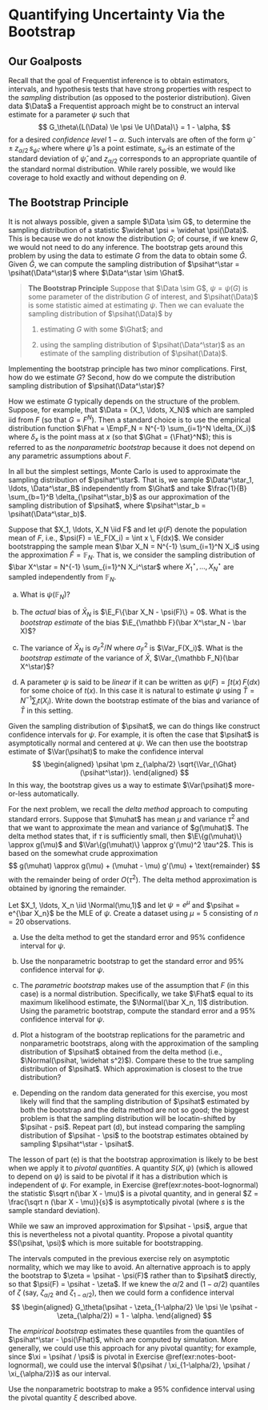 # Quantifying Uncertainty Via the Bootstrap

## Our Goalposts

Recall that the goal of Frequentist inference is to obtain estimators,
intervals, and hypothesis tests that have strong properties with respect to the
_sampling_ distribution (as opposed to the posterior distribution). Given data
$\Data$ a Frequentist approach might be to construct an interval estimate for a
parameter $\psi$ such that
$$
  G_\theta\{L(\Data) \le \psi \le U(\Data)\} = 1 - \alpha,
$$
for a desired _confidence level_ $1 - \alpha$. Such intervals are often of the
form $\widehat\psi \pm z_{\alpha/2} \, s_{\widehat\psi}$, where where $\widehat
\psi$ is a point estimate, $s_{\widehat \psi}$ is an estimate of the standard
deviation of $\widehat \psi$, and $z_{\alpha/2}$ corresponds to an appropriate
quantile of the standard normal distribution. While rarely possible, we would
like coverage to hold exactly and without depending on $\theta$.

## The Bootstrap Principle

It is not always possible, given a sample $\Data \sim G$, to determine the
sampling distribution of a statistic $\widehat \psi = \widehat \psi(\Data)$.
This is because we do not know the distribution $G$; of course, if we knew $G$,
we would not need to do any inference. The bootstrap gets around this problem by
using the data to estimate $G$ from the data to obtain some $\widehat G$. Given
$\widehat G$, we can compute the sampling distribution of 
$\psihat^\star = \psihat(\Data^\star)$ where $\Data^\star \sim \Ghat$.

> __The Bootstrap Principle__
  Suppose that $\Data \sim G$, $\psi = \psi(G)$ is some parameter of the
  distribution $G$ of interest, and $\psihat(\Data)$ is some statistic aimed at
  estimating $\psi$. Then we can evaluate the sampling distribution of
  $\psihat(\Data)$ by
>
>  1. estimating $G$ with some $\Ghat$; and
>
>  2. using the sampling distribution of $\psihat(\Data^\star)$ as an estimate
     of the sampling distribution of $\psihat(\Data)$.

Implementing the bootstrap principle has two minor complications. First, how do
we estimate $G$? Second, how do we compute the distribution sampling
distribution of $\psihat(\Data^\star)$? 

How we estimate $G$ typically depends on the structure of the problem. Suppose,
for example, that $\Data = (X_1, \ldots, X_N)$ which are sampled iid from $F$
(so that $G = F^N$). Then a standard choice is to use the empirical distribution
function $\Fhat = \EmpF_N = N^{-1} \sum_{i=1}^N \delta_{X_i}$ where $\delta_x$
is the point mass at $x$ (so that $\Ghat = {\Fhat}^N$); this is referred to as the
_nonparametric bootstrap_ because it does not depend on any parametric
assumptions about $F$.

In all but the simplest settings, Monte Carlo is used to approximate the
sampling distribution of $\psihat^\star$. That is, we sample $\Data^\star_1,
\ldots, \Data^\star_B$ independently from $\Ghat$ and take $\frac{1}{B}
\sum_{b=1}^B \delta_{\psihat^\star_b}$ as our approximation of the sampling
distribution of $\psihat$, where $\psihat^\star_b = \psihat(\Data^\star_b)$.

:::{.exercise}
  
  Suppose that $X_1, \ldots, X_N \iid F$ and let $\psi(F)$ denote the population
  mean of $F$, i.e., $\psi(F) = \E_F(X_i) = \int x \, F(dx)$. We consider
  bootstrapping the sample mean $\bar X_N = N^{-1} \sum_{i=1}^N X_i$ using the
  approximation $\widehat F = \mathbb F_N$. That is, we consider the sampling
  distribution of $\bar X^\star = N^{-1} \sum_{i=1}^N X_i^\star$ where $X_1^\star,
  \ldots, X_N^\star$ are sampled independently from $\mathbb F_N$.
  
  a. What is $\psi(\mathbb F_N)$?
  
  b. The _actual_ bias of $\bar X_N$ is $\E_F\{\bar X_N - \psi(F)\} = 0$. What
     is the _bootstrap estimate_ of the bias
     $\E_{\mathbb F}(\bar X^\star_N - \bar X)$?
     
  c. The variance of $\bar X_N$ is $\sigma^2_F / N$ where $\sigma^2_F$ is 
     $\Var_F(X_i)$. What is the _bootstrap estimate_ of the variance of
     $\bar X$, $\Var_{\mathbb F_N}(\bar X^\star)$?
      
  d. A parameter $\psi$ is said to be _linear_ if it can be written as
     $\psi(F) = \int t(x) \, F(dx)$ for some choice of $t(x)$. In this case
     it is natural to estimate $\psi$ using $\bar T = N^{-1} \sum_i t(X_i)$.
     Write down the bootstrap estimate of the bias and variance of $\bar T$
     in this setting.

:::

Given the sampling distribution of $\psihat$, we can do things like construct
confidence intervals for $\psi$. For example, it is often the case that
$\psihat$ is asymptotically normal and centered at $\psi$. We can then use the
bootstrap estimate of $\Var(\psihat)$ to make the confidence interval
$$
\begin{aligned}
  \psihat \pm z_{\alpha/2} \sqrt{\Var_{\Ghat}(\psihat^\star)}.
\end{aligned}
$$
In this way, the bootstrap gives us a way to estimate $\Var(\psihat)$
more-or-less automatically.

For the next problem, we recall the _delta method_ approach to computing
standard errors. Suppose that $\muhat$ has mean $\mu$ and variance $\tau^2$ and
that we want to approximate the mean and variance of $g(\muhat)$. The delta
method states that, if $\tau$ is sufficiently small, then 
$\E\{g(\muhat)\} \approx g(\mu)$ and 
$\Var\{g(\muhat)\} \approx g'(\mu)^2 \tau^2$.
This is based on the somewhat crude approximation
$$
  g(\muhat) \approx g(\mu) + (\muhat - \mu) g'(\mu) + \text{remainder}
$$
with the remainder being of order $O(\tau^2)$. The delta method approximation
is obtained by ignoring the remainder.

:::{.exercise #notes-boot-lognormal}

  Let $X_1, \ldots, X_n \iid \Normal(\mu,1)$ and let $\psi = e^\mu$ and $\psihat
  = e^{\bar X_n}$ be the MLE of $\psi$. Create a dataset using $\mu = 5$
  consisting of $n = 20$ observations.

  (a) Use the delta method to get the standard error and 95\% confidence
      interval for $\psi$.
      
  (b) Use the nonparametric bootstrap to get the standard error and 95\%
      confidence interval for $\psi$.
      
  (c) The _parametric bootstrap_ makes use of the assumption that $F$ (in this
      case) is a normal distribution. Specifically, we take $\Fhat$ equal to its
      maximum likelihood estimate, the $\Normal(\bar X_n, 1)$ distribution.
      Using the parametric bootstrap, compute the standard error and a 95%
      confidence interval for $\psi$.
      
  (d) Plot a histogram of the bootstrap replications for the parametric and
      nonparametric bootstraps, along with the approximation of the sampling
      distribution of $\psihat$ obtained from the delta method (i.e.,
      $\Normal(\psihat, \widehat s^2)$). Compare these to the true sampling
      distribution of $\psihat$. Which approximation is closest to the true
      distribution?
      
  (e) Depending on the random data generated for this exercise, you most likely
      will find that the sampling distribution of $\psihat$ estimated by both
      the bootstrap and the delta method are not so good; the biggest problem is
      that the sampling distribution will be locatin-shifted by $\psihat - psi$.
      Repeat part (d), but instead comparing the sampling distribution of
      $\psihat - \psi$ to the bootstrap estimates obtained by sampling
      $\psihat^\star - \psihat$.

:::


The lesson of part (e) is that the bootstrap approximation is likely to be best
when we apply it to _pivotal quantities_. A quantity $S(X, \psi)$ (which is
allowed to depend on $\psi$) is said to be pivotal if it has a distribution
which is independent of $\psi$. For example, in Exercise
\@ref(exr:notes-boot-lognormal) the statistic $\sqrt n(\bar X - \mu)$ is a
pivotal quantity, and in general $Z = \frac{\sqrt n (\bar X - \mu)}{s}$ is
asymptotically pivotal (where $s$ is the sample standard deviation).

:::{.exercise}

  While we saw an improved approximation for $\psihat - \psi$, argue that this
  is nevertheless not a pivotal quantity. Propose a pivotal quantity
  $S(\psihat, \psi)$ which is more suitable for bootstrapping.

:::

The intervals computed in the previous exercise rely on asymptotic normality,
which we may like to avoid. An alternative approach is to apply the bootstrap to
$\zeta = \psihat - \psi(F)$ rather than to $\psihat$ directly, so that $\psi(F)
= \psihat - \zeta$. If we knew the $\alpha/2$ and $(1 - \alpha/2)$ quantiles of
$\zeta$ (say, $\zeta_{\alpha/2}$ and $\zeta_{1-\alpha/2}$), then we could form a
confidence interval
$$
\begin{aligned}
    G_\theta(\psihat - \zeta_{1-\alpha/2} 
    \le \psi \le \psihat - \zeta_{\alpha/2})
    = 1 - \alpha.
\end{aligned}
$$

The _empirical bootstrap_ estimates these quantiles from the quantiles of
$\psihat^\star - \psi(\Fhat)$, which are computed by simulation. More generally,
we could use this approach for any pivotal quantity; for example, since $\xi =
\psihat / \psi$ is pivotal in Exercise \@ref(exr:notes-boot-lognormal), we could
use the interval $(\psihat / \xi_{1-\alpha/2}, \psihat / \xi_{\alpha/2})$ as our
interval.

:::{.exercise}
  Use the nonparametric bootstrap to make a 95\% confidence interval using the
  pivotal quantity $\xi$ described above.
:::




